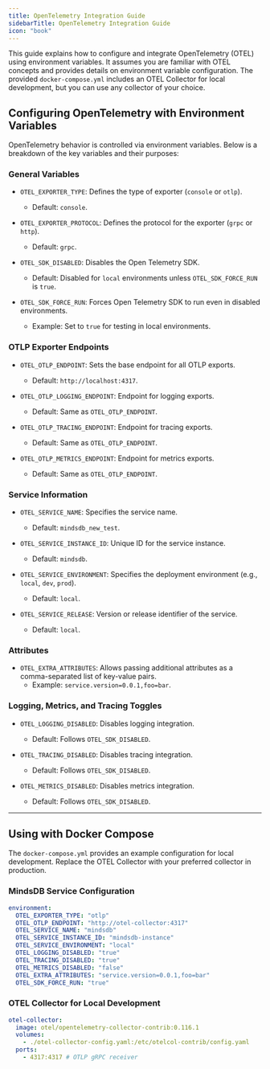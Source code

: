 ```yaml
---
title: OpenTelemetry Integration Guide
sidebarTitle: OpenTelemetry Integration Guide
icon: "book"
---
```


This guide explains how to configure and integrate OpenTelemetry (OTEL) using environment variables. It assumes you are familiar with OTEL concepts and provides details on environment variable configuration. The provided `docker-compose.yml` includes an OTEL Collector for local development, but you can use any collector of your choice.


## Configuring OpenTelemetry with Environment Variables

OpenTelemetry behavior is controlled via environment variables. Below is a breakdown of the key variables and their purposes:

### General Variables

- `OTEL_EXPORTER_TYPE`: Defines the type of exporter (`console` or `otlp`).
  - Default: `console`.

- `OTEL_EXPORTER_PROTOCOL`: Defines the protocol for the exporter (`grpc` or `http`).
  - Default: `grpc`.

- `OTEL_SDK_DISABLED`: Disables the Open Telemetry SDK.
  - Default: Disabled for `local` environments unless `OTEL_SDK_FORCE_RUN` is `true`.

- `OTEL_SDK_FORCE_RUN`: Forces Open Telemetry SDK to run even in disabled environments.
  - Example: Set to `true` for testing in local environments.

### OTLP Exporter Endpoints

- `OTEL_OTLP_ENDPOINT`: Sets the base endpoint for all OTLP exports.
  - Default: `http://localhost:4317`.

- `OTEL_OTLP_LOGGING_ENDPOINT`: Endpoint for logging exports.
  - Default: Same as `OTEL_OTLP_ENDPOINT`.

- `OTEL_OTLP_TRACING_ENDPOINT`: Endpoint for tracing exports.
  - Default: Same as `OTEL_OTLP_ENDPOINT`.

- `OTEL_OTLP_METRICS_ENDPOINT`: Endpoint for metrics exports.
  - Default: Same as `OTEL_OTLP_ENDPOINT`.

### Service Information

- `OTEL_SERVICE_NAME`: Specifies the service name.
  - Default: `mindsdb_new_test`.

- `OTEL_SERVICE_INSTANCE_ID`: Unique ID for the service instance.
  - Default: `mindsdb`.

- `OTEL_SERVICE_ENVIRONMENT`: Specifies the deployment environment (e.g., `local`, `dev`, `prod`).
  - Default: `local`.

- `OTEL_SERVICE_RELEASE`: Version or release identifier of the service.
  - Default: `local`.

### Attributes

- `OTEL_EXTRA_ATTRIBUTES`: Allows passing additional attributes as a comma-separated list of key-value pairs.
  - Example: `service.version=0.0.1,foo=bar`.

### Logging, Metrics, and Tracing Toggles

- `OTEL_LOGGING_DISABLED`: Disables logging integration.
  - Default: Follows `OTEL_SDK_DISABLED`.

- `OTEL_TRACING_DISABLED`: Disables tracing integration.
  - Default: Follows `OTEL_SDK_DISABLED`.

- `OTEL_METRICS_DISABLED`: Disables metrics integration.
  - Default: Follows `OTEL_SDK_DISABLED`.

---

## Using with Docker Compose

The `docker-compose.yml` provides an example configuration for local development. Replace the OTEL Collector with your preferred collector in production.

### MindsDB Service Configuration

```yaml
environment:
  OTEL_EXPORTER_TYPE: "otlp"
  OTEL_OTLP_ENDPOINT: "http://otel-collector:4317"
  OTEL_SERVICE_NAME: "mindsdb"
  OTEL_SERVICE_INSTANCE_ID: "mindsdb-instance"
  OTEL_SERVICE_ENVIRONMENT: "local"
  OTEL_LOGGING_DISABLED: "true"
  OTEL_TRACING_DISABLED: "true"
  OTEL_METRICS_DISABLED: "false"
  OTEL_EXTRA_ATTRIBUTES: "service.version=0.0.1,foo=bar"
  OTEL_SDK_FORCE_RUN: "true"
```

### OTEL Collector for Local Development

```yaml
otel-collector:
  image: otel/opentelemetry-collector-contrib:0.116.1
  volumes:
    - ./otel-collector-config.yaml:/etc/otelcol-contrib/config.yaml
  ports:
    - 4317:4317 # OTLP gRPC receiver
```
